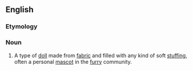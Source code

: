 ==English==

===Etymology===
{{suffix|plush|ie|lang=en}}

===Noun===
{{en-noun}}

# A type of [[doll]] made from [[fabric]] and filled with any kind of soft [[stuffing]], often a personal [[mascot]] in the [[furry]] community.